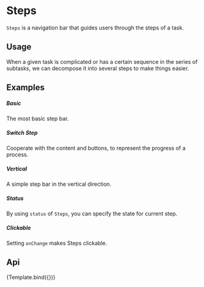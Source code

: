 
<Meta
    title="Design System/Navigation/Steps"
    argTypes={StepsArgTypes}
/>

# Steps

`Steps` is a navigation bar that guides users through the steps of a task.

## Usage

When a given task is complicated or has a certain sequence in the series of subtasks, we can decompose it into several steps to make things easier.

## Examples

##### Basic

The most basic step bar.

<CustomCanvas content={Exemples.Basic} source={Sources.Basic} />

##### Switch Step

Cooperate with the content and buttons, to represent the progress of a process.

<CustomCanvas content={Exemples.SwitchStep} source={Sources.SwitchStep} />

##### Vertical

A simple step bar in the vertical direction.

<CustomCanvas content={Exemples.Vertical} source={Sources.Vertical} />

##### Status

By using `status` of `Steps`, you can specify the state for current step.

<CustomCanvas content={Exemples.Status} source={Sources.Status} />

##### Clickable

Setting `onChange` makes Steps clickable.

<CustomCanvas content={Exemples.Clickable} source={Sources.Clickable} />

## Api

<Canvas>
    <Story name="Steps">{Template.bind({})}</Story>
</Canvas>

<Controls story="Steps" />